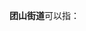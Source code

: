 '''团山街道'''可以指：
{{PRC admin/disambig|21/08/81/005/000|21/10/05/002/000|22/01/03/008/000}}
{{disambig|cat=四字乡级行政区划消歧义}}